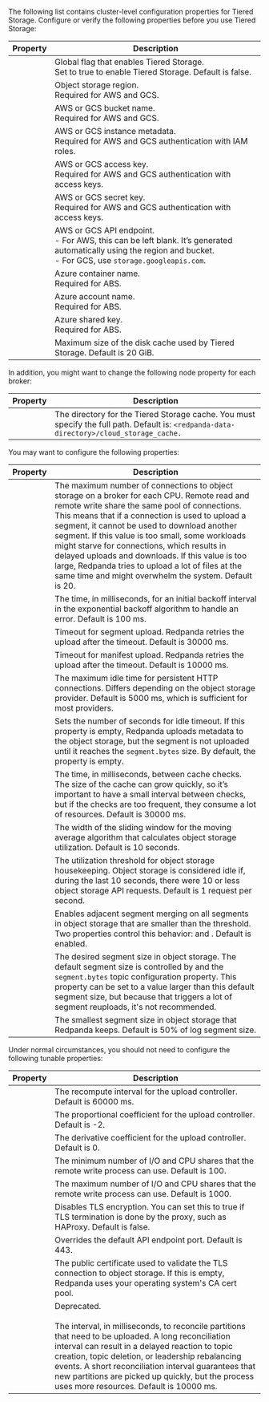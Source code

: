 
The following list contains cluster-level configuration properties for Tiered Storage. Configure or verify the following properties before you use Tiered Storage:

| Property      | Description |
| ----------- | ----------- |
| <ClusterProperty name="cloud_storage_enabled" frontmatter={props.frontmatter}/> | Global flag that enables Tiered Storage. <br/>Set to true to enable Tiered Storage. Default is false.  |
| <ClusterProperty name="cloud_storage_region" frontmatter={props.frontmatter}/> | Object storage region. <br/>Required for AWS and GCS. |
| <ClusterProperty name="cloud_storage_bucket" frontmatter={props.frontmatter}/> | AWS or GCS bucket name. <br/>Required for AWS and GCS. |
| <ClusterProperty name="cloud_storage_credentials_source" frontmatter={props.frontmatter}/> | AWS or GCS instance metadata. <br/>Required for AWS and GCS authentication with IAM roles. |
| <ClusterProperty name="cloud_storage_access_key" frontmatter={props.frontmatter}/>| AWS or GCS access key. <br/>Required for AWS and GCS authentication with access keys. |
| <ClusterProperty name="cloud_storage_secret_key" frontmatter={props.frontmatter}/> | AWS or GCS secret key. <br/>Required for AWS and GCS authentication with access keys.  |
| <ClusterProperty name="cloud_storage_api_endpoint" frontmatter={props.frontmatter}/> | AWS or GCS API endpoint. <br/>- For AWS, this can be left blank. It’s generated automatically using the region and bucket. <br/>- For GCS, use `storage.googleapis.com`. |
| <ClusterProperty name="cloud_storage_azure_container" frontmatter={props.frontmatter}/> | Azure container name. <br/>Required for ABS. |
| <ClusterProperty name="cloud_storage_azure_storage_account" frontmatter={props.frontmatter}/> | Azure account name. <br/>Required for ABS. |
| <ClusterProperty name="cloud_storage_azure_shared_key" frontmatter={props.frontmatter}/> | Azure shared key. <br/>Required for ABS. |
| <ClusterProperty name="cloud_storage_cache_size" frontmatter={props.frontmatter}/> | Maximum size of the disk cache used by Tiered Storage. Default is 20 GiB. |

In addition, you might want to change the following node property for each broker:

| Property      | Description |
| ----------- | ----------- |
| <NodeProperty name="cloud_storage_cache_directory" frontmatter={props.frontmatter}/> | The directory for the Tiered Storage cache. You must specify the full path. Default is: `<redpanda-data-directory>/cloud_storage_cache.` |

You may want to configure the following properties:

| Property      | Description |
| ----------- | ----------- |
| <ClusterProperty name="cloud_storage_max_connections" frontmatter={props.frontmatter}/> | The maximum number of connections to object storage on a broker for each CPU. Remote read and remote write share the same pool of connections. This means that if a connection is used to upload a segment, it cannot be used to download another segment. If this value is too small, some workloads might starve for connections, which results in delayed uploads and downloads. If this value is too large, Redpanda tries to upload a lot of files at the same time and might overwhelm the system. Default is 20. |
| <TunableClusterProperty name="cloud_storage_initial_backoff_ms" frontmatter={props.frontmatter}/> | The time, in milliseconds, for an initial backoff interval in the exponential backoff algorithm to handle an error. Default is 100 ms. |
| <TunableClusterProperty name="cloud_storage_segment_upload_timeout_ms" frontmatter={props.frontmatter}/> | Timeout for segment upload. Redpanda retries the upload after the timeout. Default is 30000 ms. |
| <TunableClusterProperty name="cloud_storage_manifest_upload_timeout_ms" frontmatter={props.frontmatter}/> | Timeout for manifest upload. Redpanda retries the upload after the timeout. Default is 10000 ms. |
| <TunableClusterProperty name="cloud_storage_max_connection_idle_time_ms" frontmatter={props.frontmatter}/> | The maximum idle time for persistent HTTP connections. Differs depending on the object storage provider. Default is 5000 ms, which is sufficient for most providers. |
| <TunableClusterProperty name="cloud_storage_segment_max_upload_interval_sec" frontmatter={props.frontmatter}/> | Sets the number of seconds for idle timeout. If this property is empty, Redpanda uploads metadata to the object storage, but the segment is not uploaded until it reaches the `segment.bytes` size. By default, the property is empty. |
| <TunableClusterProperty name="cloud_storage_cache_check_interval" frontmatter={props.frontmatter}/> | The time, in milliseconds, between cache checks. The size of the cache can grow quickly, so it’s important to have a small interval between checks, but if the checks are too frequent, they consume a lot of resources. Default is 30000 ms. |
| <TunableClusterProperty name="cloud_storage_idle_timeout_ms" frontmatter={props.frontmatter}/> | The width of the sliding window for the moving average algorithm that calculates object storage utilization. Default is 10 seconds. |
| <TunableClusterProperty name="cloud_storage_idle_threshold_rps" frontmatter={props.frontmatter}/> | The utilization threshold for object storage housekeeping. Object storage is considered idle if, during the last 10 seconds, there were 10 or less object storage API requests. Default is 1 request per second.  |
| <TunableClusterProperty name="cloud_storage_enable_segment_merging" frontmatter={props.frontmatter}/>  | Enables adjacent segment merging on all segments in object storage that are smaller than the threshold. Two properties control this behavior: <TunableClusterProperty name="cloud_storage_segment_size_target" frontmatter={props.frontmatter}/> and <TunableClusterProperty name="cloud_storage_segment_size_min" frontmatter={props.frontmatter}/>. Default is enabled. |
| <TunableClusterProperty name="cloud_storage_segment_size_target" frontmatter={props.frontmatter}/>| The desired segment size in object storage. The default segment size is controlled by <TunableClusterProperty name="log_segment_size" frontmatter={props.frontmatter}/> and the `segment.bytes` topic configuration property. This property can be set to a value larger than this default segment size, but because that triggers a lot of segment reuploads, it's not recommended. |
| <TunableClusterProperty name="cloud_storage_segment_size_min" frontmatter={props.frontmatter}/> | The smallest segment size in object storage that Redpanda keeps. Default is 50% of log segment size. |

Under normal circumstances, you should not need to configure the following tunable properties:

| Property      | Description |
| ----------- | ----------- |
| <TunableClusterProperty name="cloud_storage_upload_ctrl_update_interval_ms" frontmatter={props.frontmatter}/> | The recompute interval for the upload controller. Default is 60000 ms. |
| <TunableClusterProperty name="cloud_storage_upload_ctrl_p_coeff" frontmatter={props.frontmatter}/> | The proportional coefficient for the upload controller. Default is -2. |
| <TunableClusterProperty name="cloud_storage_upload_ctrl_d_coeff" frontmatter={props.frontmatter}/> | The derivative coefficient for the upload controller. Default is 0. |
| <TunableClusterProperty name="cloud_storage_upload_ctrl_min_shares" frontmatter={props.frontmatter}/> | The minimum number of I/O and CPU shares that the remote write process can use. Default is 100. |
| <TunableClusterProperty name="cloud_storage_upload_ctrl_max_shares" frontmatter={props.frontmatter}/> | The maximum number of I/O and CPU shares that the remote write process can use. Default is 1000. |
| <TunableClusterProperty name="cloud_storage_disable_tls" frontmatter={props.frontmatter}/> | Disables TLS encryption. You can set this to true if TLS termination is done by the proxy, such as HAProxy. Default is false.  |
| <TunableClusterProperty name="cloud_storage_api_endpoint_port" frontmatter={props.frontmatter}/> | Overrides the default API endpoint port. Default is 443. |
| <TunableClusterProperty name="cloud_storage_trust_file" frontmatter={props.frontmatter}/> | The public certificate used to validate the TLS connection to object storage. If this is empty, Redpanda uses your operating system's CA cert pool. |
| <TunableClusterProperty name="cloud_storage_reconciliation_interval_ms" frontmatter={props.frontmatter}/> | Deprecated. <br/><br/> The interval, in milliseconds, to reconcile partitions that need to be uploaded. A long reconciliation interval can result in a delayed reaction to topic creation, topic deletion, or leadership rebalancing events. A short reconciliation interval guarantees that new partitions are picked up quickly, but the process uses more resources. Default is 10000 ms. |
